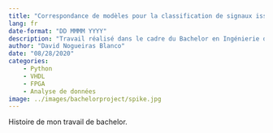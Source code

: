 ```yaml
---
title: "Correspondance de modèles pour la classification de signaux issus de réseaux de microélectrodes en temps réel implémenté sur FPGA"
lang: fr
date-format: "DD MMMM YYYY"
description: "Travail réalisé dans le cadre du Bachelor en Ingénierie des technologies de l'information à HEPIA."
author: "David Nogueiras Blanco"
date: "08/28/2020"
categories:
    - Python
    - VHDL
    - FPGA
    - Analyse de données
image: ../images/bachelorproject/spike.jpg
---
```


Histoire de mon travail de bachelor.